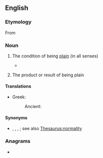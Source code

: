 ==English==

===Etymology===
From {{suffix|en|plain|ness}}

===Noun===
{{en-noun|-|es}}

# {{lb|en|uncountable}} The condition of being [[plain]] (in all senses)
#* {{quote-book
|en
|year=1986
|author={{w|John le Carré}}
|title={{w|A Perfect Spy}}
|section=
|passage= Yet her beauty clung to her like an identity she was trying to deny and her '''plainness''' kept slipping like a bad disguise.}}
# {{lb|en|countable}} The product or result of being plain

====Translations====
{{trans-top|the condition of being plain}}
* Greek:
*: Ancient: {{t|grc|λιτότης|f}}
{{trans-mid}}
{{trans-bottom}}

====Synonyms====
* {{sense|condition of being plain—ordinary}} {{l|en|normalcy}}, {{l|en|normaldom}}, {{l|en|normality}}, {{l|en|normalness}}; see also [[Thesaurus:normality]]

===Anagrams===
* {{anagrams|en|a=aeilnnpss|snaplines}}
